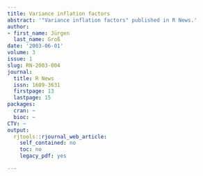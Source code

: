 ```yaml
---
title: Variance inflation factors
abstract: '"Variance inflation factors" published in R News.'
author:
- first_name: Jürgen
  last_name: Groß
date: '2003-06-01'
volume: 3
issue: 1
slug: RN-2003-004
journal:
  title: R News
  issn: 1609-3631
  firstpage: 13
  lastpage: 15
packages:
  cran: ~
  bioc: ~
CTV: ~
output:
  rjtools::rjournal_web_article:
    self_contained: no
    toc: no
    legacy_pdf: yes

---
```

